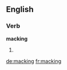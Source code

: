 ==English==

===Verb===
'''macking'''

# {{present participle of|mack}}

[[de:macking]]
[[fr:macking]]